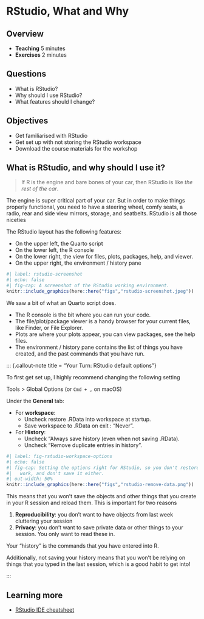 # RStudio, What and Why

## Overview

* **Teaching** 5 minutes
* **Exercises** 2 minutes

## Questions

* What is RStudio?
* Why should I use RStudio?
* What features should I change?

## Objectives

* Get familiarised with RStudio
* Get set up with not storing the RStudio workspace
* Download the course materials for the workshop

## What is RStudio, and why should I use it?

> If R is the engine and bare bones of your car, then RStudio is like _the rest of the car_.

The engine is super critical part of your car. But in order to make things properly functional, you need to have a steering wheel, comfy seats, a radio, rear and side view mirrors, storage, and seatbelts. RStudio is all those niceties 

The RStudio layout has the following features:

- On the upper left, the Quarto script
- On the lower left, the R console
- On the lower right, the view for files, plots, packages, help, and viewer.
- On the upper right, the environment / history pane


```r
#| label: rstudio-screenshot
#| echo: false
#| fig-cap: A screenshot of the RStudio working environment.
knitr::include_graphics(here::here("figs","rstudio-screenshot.jpeg"))
```

We saw a bit of what an Quarto script does.

- The R console is the bit where you can run your code. 
- The file/plot/package viewer is a handy browser for your current files, like Finder, or File Explorer.
- Plots are where your plots appear, you can view packages, see the help files.
- The environment / history pane contains the list of things you have created, and the past commands that you have run.

::: {.callout-note title = "Your Turn: RStudio default options"}

To first get set up, I highly recommend changing the following setting

Tools > Global Options (or `Cmd + ,` on macOS)

Under the **General** tab:

- For **workspace**:
    - Uncheck restore .RData into workspace at startup.
    - Save workspace to .RData on exit : "Never".
- For **History**:
    - Uncheck "Always save history (even when not saving .RData).
    - Uncheck "Remove duplicate entries in history".

```r
#| label: fig-rstudio-workspace-options
#| echo: false
#| fig-cap: Setting the options right for RStudio, so you don't restore previous sessions
#|   work, and don't save it either.
#| out-width: 50%
knitr::include_graphics(here::here("figs","rstudio-remove-data.png"))
```

This means that you won't save the objects and other things that you create in your R session and reload them. This is important for two reasons

1. **Reproducibility**: you don't want to have objects from last week cluttering your session
2. **Privacy**: you don't want to save private data or other things to your session. You only want to read these in.

Your "history" is the commands that you have entered into R.

Additionally, not saving your history means that you won't be relying on things that you typed in the last session, which is a good habit to get into!

:::

## Learning more

- [RStudio IDE cheatsheet](https://github.com/rstudio/cheatsheets/blob/main/rstudio-ide.pdf)
